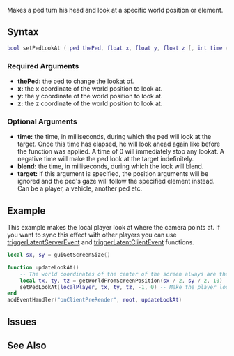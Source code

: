 
{{Client function}}
{{Note|Avoid calling setPedLookAt every frame as this can cause bugs like being invincible to burning.}}
{{Note|For remote players, you have to use [https://wiki.multitheftauto.com/wiki/SetPedAimTarget setPedAimTarget] before setPedLookAt.}}
Makes a ped turn his head and look at a specific world position or element.
==Syntax==
<syntaxhighlight lang="lua">
bool setPedLookAt ( ped thePed, float x, float y, float z [, int time = 3000 [, int blend = 1000 ], element target = nil ] )
</syntaxhighlight>

===Required Arguments===
*'''thePed:''' the ped to change the lookat of.
*'''x:''' the x coordinate of the world position to look at.
*'''y:''' the y coordinate of the world position to look at.
*'''z:''' the z coordinate of the world position to look at.

===Optional Arguments===
*'''time:''' the time, in milliseconds, during which the ped will look at the target. Once this time has elapsed, he will look ahead again like before the function was applied. A time of 0 will immediately stop any lookat. A negative time will make the ped look at the target indefinitely.
*'''blend:''' the time, in milliseconds, during which the look will blend.
*'''target:''' if this argument is specified, the position arguments will be ignored and the ped's gaze will follow the specified element instead. Can be a player, a vehicle, another ped etc.

==Example==
This example makes the local player look at where the camera points at. If you want to sync this effect with other players you can use [[/triggerLatentServerEvent.md|triggerLatentServerEvent]] and [[/triggerLatentClientEvent.md|triggerLatentClientEvent]] functions.
<syntaxhighlight lang="lua">
local sx, sy = guiGetScreenSize()

function updateLookAt()
    -- The world coordinates of the center of the screen always are the point where the camera really looks at, so get them.
    local tx, ty, tz = getWorldFromScreenPosition(sx / 2, sy / 2, 10)
    setPedLookAt(localPlayer, tx, ty, tz, -1, 0) -- Make the player look that coordinates
end
addEventHandler("onClientPreRender", root, updateLookAt)
</syntaxhighlight>

== Issues ==
{{Issues|
{{Issue|4325|setPedLookAt does not work for remote players}}
}}
==See Also==
{{Client ped functions}}